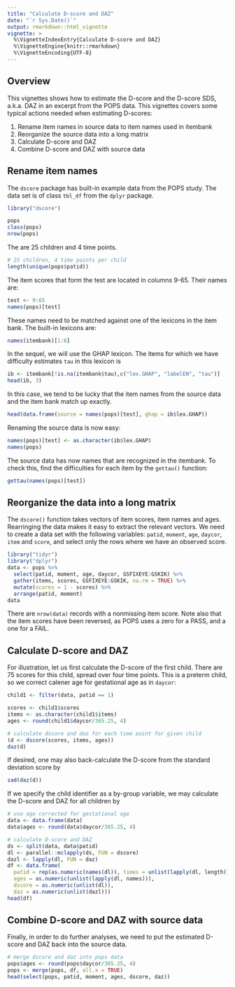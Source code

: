---
title: "Calculate D-score and DAZ"
date: "`r Sys.Date()`"
output: rmarkdown::html_vignette
vignette: >
  %\VignetteIndexEntry{Calculate D-score and DAZ}
  %\VignetteEngine{knitr::rmarkdown}
  %\VignetteEncoding{UTF-8}
---

## Overview

This vignettes shows how to estimate the D-score and the D-score SDS, a.k.a. DAZ in an excerpt from the POPS data. This vignettes covers some typical actions needed when estimating D-scores:

1. Rename item names in source data to item names used in itembank
2. Reorganize the source data into a long matrix
3. Calculate D-score and DAZ
4. Combine D-score and DAZ with source data

## Rename item names

The `dscore` package has built-in example data from the POPS study. The data set is of class `tbl_df` from the `dplyr` package. 

```{r rename}
library("dscore")

pops
class(pops)
nrow(pops)
```

The are 25 children and 4 time points. 

```{r children}
# 25 children, 4 time points per child
length(unique(pops$patid))
```

The item scores that form the test are located in columns 9-65. Their names are:
```{r}
test <- 9:65
names(pops)[test]
```

These names need to be matched against one of the lexicons in the item bank. The built-in lexicons are:

```{r}
names(itembank)[1:6]
```

In the sequel, we will use the GHAP lexicon. The items for which we have difficulty estimates `tau` in this 
lexicon is

```{r}
ib <- itembank[!is.na(itembank$tau),c("lex.GHAP", "labelEN", "tau")]
head(ib, 3)
```

In this case, we tend to be lucky that the item names from the source data and the item bank match up exactly.

```{r}
head(data.frame(source = names(pops)[test], ghap = ib$lex.GHAP))
```

Renaming the source data is now easy:

```{r}
names(pops)[test] <- as.character(ib$lex.GHAP)
names(pops)
```

The source data has now names that are recognized in the itembank. To check this, find the difficulties for each item by the `gettau()` function:

```{r}
gettau(names(pops)[test])
```

## Reorganize the data into a long matrix

The `dscore()` function takes vectors of item scores, item names and ages. Rearringing the data makes it easy to extract the relevant vectors. We need to create a data set with the following variables: `patid`, `moment`, `age`, `daycor`, `item` and `score`, and select only the rows where we have an observed score.

```{r}
library("tidyr")
library("dplyr")
data <- pops %>% 
  select(patid, moment, age, daycor, GSFIXEYE:GSKIK) %>%
  gather(items, scores, GSFIXEYE:GSKIK, na.rm = TRUE) %>%
  mutate(scores = 1 - scores) %>% 
  arrange(patid, moment)
data
```

There are `nrow(data)` records with a nonmissing item score. Note also that the item scores have been reversed, as POPS uses a zero for a PASS, and a one for a FAIL.

## Calculate D-score and DAZ

For illustration, let us first calculate the D-score of the first child. There are 75 scores for this child, spread over four time points. This is a preterm child, so we correct calener age for gestational age as in `daycor`:

```{r}
child1 <- filter(data, patid == 1)

scores <- child1$scores
items <- as.character(child1$items)
ages <- round(child1$daycor/365.25, 4)

# calculate dscore and daz for each time point for given child
(d <- dscore(scores, items, ages))
daz(d)
```

If desired, one may also back-calculate the D-score from the standard deviation score by 
```{r}
zad(daz(d))
```

If we specify the child identifier \code{patid} as a by-group variable, 
we may calculate the D-score and DAZ for all children by

```{r}
# use age corrected for gestational age
data <- data.frame(data)
data$ages <- round(data$daycor/365.25, 4)

# calculate D-score and DAZ
ds <- split(data, data$patid)
dl <- parallel::mclapply(ds, FUN = dscore)
dazl <- lapply(dl, FUN = daz)
df <- data.frame(
  patid = rep(as.numeric(names(dl)), times = unlist(lapply(dl, length))),
  ages = as.numeric(unlist(lapply(dl, names))),
  dscore = as.numeric(unlist(dl)),
  daz = as.numeric(unlist(dazl)))
head(df)
```

## Combine D-score and DAZ with source data

Finally, in order to do further analyses, we need to put the estimated D-score and DAZ back into the source data.

```{r}
# merge dscore and daz into pops data
pops$ages <- round(pops$daycor/365.25, 4)
pops <- merge(pops, df, all.x = TRUE)
head(select(pops, patid, moment, ages, dscore, daz))
```

